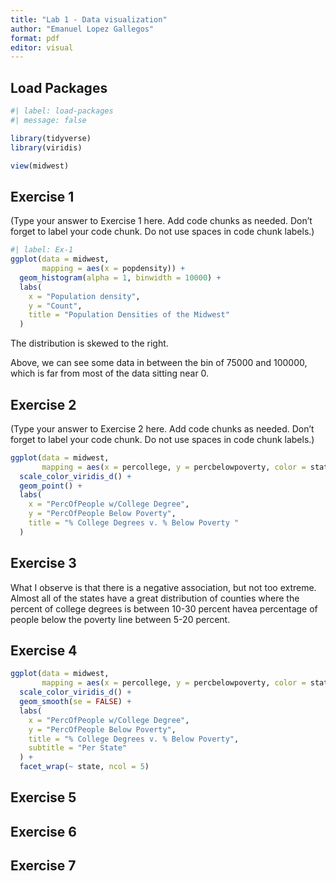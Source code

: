 ```yaml
---
title: "Lab 1 - Data visualization"
author: "Emanuel Lopez Gallegos"
format: pdf
editor: visual
---
```


## Load Packages

```r
#| label: load-packages
#| message: false

library(tidyverse)
library(viridis)
```
```r
view(midwest)
```

## Exercise 1

(Type your answer to Exercise 1 here. Add code chunks as needed. Don't forget to label your code chunk. Do not use spaces in code chunk labels.)
```r
#| label: Ex-1
ggplot(data = midwest, 
       mapping = aes(x = popdensity)) +
  geom_histogram(alpha = 1, binwidth = 10000) + 
  labs(
    x = "Population density",
    y = "Count", 
    title = "Population Densities of the Midwest"
  )
```
The distribution is skewed to the right. 

Above, we can see some data in between the bin of 75000 and 100000, which is far from most of the data sitting near 0.

## Exercise 2

(Type your answer to Exercise 2 here. Add code chunks as needed. Don't forget to label your code chunk. Do not use spaces in code chunk labels.)

```r
ggplot(data = midwest, 
       mapping = aes(x = percollege, y = percbelowpoverty, color = state)) +
  scale_color_viridis_d() +
  geom_point() + 
  labs(
    x = "PercOfPeople w/College Degree",
    y = "PercOfPeople Below Poverty", 
    title = "% College Degrees v. % Below Poverty "
  ) 
```
## Exercise 3

What I observe is that there is a negative association, but not too extreme. Almost all of the states have a great distribution of counties where the percent of college degrees is between 10-30 percent havea percentage of people below the poverty line between 5-20 percent. 

## Exercise 4
```r
ggplot(data = midwest, 
       mapping = aes(x = percollege, y = percbelowpoverty, color = state)) +
  scale_color_viridis_d() + 
  geom_smooth(se = FALSE) +
  labs(
    x = "PercOfPeople w/College Degree",
    y = "PercOfPeople Below Poverty", 
    title = "% College Degrees v. % Below Poverty",
    subtitle = "Per State"
  ) + 
  facet_wrap(~ state, ncol = 5)
```

## Exercise 5

## Exercise 6

## Exercise 7
